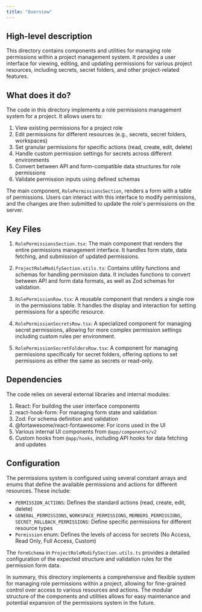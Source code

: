 ```yaml
---
title: "Overview"
---
```


## High-level description
This directory contains components and utilities for managing role permissions within a project management system. It provides a user interface for viewing, editing, and updating permissions for various project resources, including secrets, secret folders, and other project-related features.

## What does it do?
The code in this directory implements a role permissions management system for a project. It allows users to:

1. View existing permissions for a project role
2. Edit permissions for different resources (e.g., secrets, secret folders, workspaces)
3. Set granular permissions for specific actions (read, create, edit, delete)
4. Handle custom permission settings for secrets across different environments
5. Convert between API and form-compatible data structures for role permissions
6. Validate permission inputs using defined schemas

The main component, `RolePermissionsSection`, renders a form with a table of permissions. Users can interact with this interface to modify permissions, and the changes are then submitted to update the role's permissions on the server.

## Key Files

1. `RolePermissionsSection.tsx`: The main component that renders the entire permissions management interface. It handles form state, data fetching, and submission of updated permissions.

2. `ProjectRoleModifySection.utils.ts`: Contains utility functions and schemas for handling permission data. It includes functions to convert between API and form data formats, as well as Zod schemas for validation.

3. `RolePermissionRow.tsx`: A reusable component that renders a single row in the permissions table. It handles the display and interaction for setting permissions for a specific resource.

4. `RolePermissionSecretsRow.tsx`: A specialized component for managing secret permissions, allowing for more complex permission settings including custom rules per environment.

5. `RolePermissionSecretFoldersRow.tsx`: A component for managing permissions specifically for secret folders, offering options to set permissions as either the same as secrets or read-only.

## Dependencies
The code relies on several external libraries and internal modules:

1. React: For building the user interface components
2. react-hook-form: For managing form state and validation
3. Zod: For schema definition and validation
4. @fortawesome/react-fontawesome: For icons used in the UI
5. Various internal UI components from `@app/components/v2`
6. Custom hooks from `@app/hooks`, including API hooks for data fetching and updates

## Configuration
The permissions system is configured using several constant arrays and enums that define the available permissions and actions for different resources. These include:

- `PERMISSION_ACTIONS`: Defines the standard actions (read, create, edit, delete)
- `GENERAL_PERMISSIONS`, `WORKSPACE_PERMISSIONS`, `MEMBERS_PERMISSIONS`, `SECRET_ROLLBACK_PERMISSIONS`: Define specific permissions for different resource types
- `Permission` enum: Defines the levels of access for secrets (No Access, Read Only, Full Access, Custom)

The `formSchema` in `ProjectRoleModifySection.utils.ts` provides a detailed configuration of the expected structure and validation rules for the permission form data.

In summary, this directory implements a comprehensive and flexible system for managing role permissions within a project, allowing for fine-grained control over access to various resources and actions. The modular structure of the components and utilities allows for easy maintenance and potential expansion of the permissions system in the future.